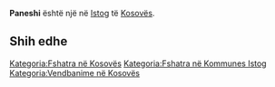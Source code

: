 {{Fshat në 
 | Emri                = Paneshi
 | EmriAlt                = 
 | NAME_SHORT_FORM=      
 | NAME_GENERIC=      
 | NAME_SORT_NAME_RO=      PANESHI
 | FULL_NAME_RO = Paneshi
 | FULL_NAME_ND_RO=Paneshi
 | SORT_NAME_RG=PANESHI
 | FULL_NAME_RG=Paneshi
 | FULL_NAME_ND_RG=Paneshi
 | SRP_NAME_SHORT_FORM=      
 | SRP_NAME_GENERIC=      
 | SRP_NAME_SORT_NAME_RO=      
 | SRP_FULL_NAME_RO = 
 | SRP_FULL_NAME_ND_RO=
 | SRP_SORT_NAME_RG=
 | SRP_FULL_NAME_RG=
 | SRP_FULL_NAME_ND_RG=
 | Emri (Rasa dhanore) = 
 | Figura              = 
 | Shteti              = Kosovo
 | Komuna              = Istog
 | Kodi postar         = 
 | Sipërfaqja          = 

 | Popullsia           = 

 | Regj. i popullsisë  = 
 | Dend. e popullsisë  = 
 | Faqja zyrtare       = 
 <!--- Koordinatat ----> 
 | Gjerësia            = 42.490278
 | Gjatësia            = 21.373889
 | Lartësia            = 
}}
'''Paneshi''' është një [[]] në [[Istog]] të [[Kosovës]].

<!-- == Gjeografia == -->
<!-- == Historia == -->
<!-- == Demografia == -->
== Shih edhe ==
{{Komuna Istog}}
{{Kosovo-Administrata-Cung}}

[[Kategoria:Fshatra në Kosovës]]
[[Kategoria:Fshatra në Kommunes Istog]]
[[Kategoria:Vendbanime në Kosovës]]